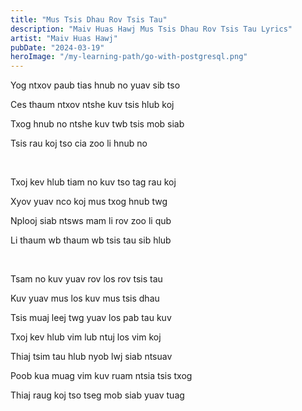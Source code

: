 ```yaml
---
title: "Mus Tsis Dhau Rov Tsis Tau"
description: "Maiv Huas Hawj Mus Tsis Dhau Rov Tsis Tau Lyrics"
artist: "Maiv Huas Hawj"
pubDate: "2024-03-19"
heroImage: "/my-learning-path/go-with-postgresql.png"
---
```


Yog ntxov paub tias hnub no yuav sib tso

Ces thaum ntxov ntshe kuv tsis hlub koj

Txog hnub no ntshe kuv twb tsis mob siab

Tsis rau koj tso cia zoo li hnub no

<br />

Txoj kev hlub tiam no kuv tso tag rau koj

Xyov yuav nco koj mus txog hnub twg

Nplooj siab ntsws mam li rov zoo li qub

Li thaum wb thaum wb tsis tau sib hlub

<br />

Tsam no kuv yuav rov los rov tsis tau

Kuv yuav mus los kuv mus tsis dhau

Tsis muaj leej twg yuav los pab tau kuv

Txoj kev hlub vim lub ntuj los vim koj

Thiaj tsim tau hlub nyob lwj siab ntsuav

Poob kua muag vim kuv ruam ntsia tsis txog

Thiaj raug koj tso tseg mob siab yuav tuag
